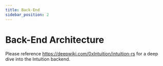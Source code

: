 ```yaml
---
title: Back-End
sidebar_position: 2
---
```


# Back-End Architecture

Please reference https://deepwiki.com/0xIntuition/intuition-rs for a deep dive into the Intuition backend.